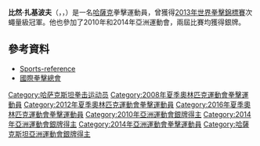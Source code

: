 {{Infobox boxer
|name        = 比然·扎基波夫
|image       = 
|image_size  = 
|fullname    = Birzhan Zhakypovich Zhakypov 
|nickname    = 
|weight      = 次蠅量級
|height      = {{height|m=1.67|precision=0}}
|reach       = 
|nationality = {{KAZ}}
|birth_date  = {{Birth date and age|1984|7|7|df=yes}}
|birth_place = {{flag|Kazakh SSR}}[[南哈薩克斯坦州|南哈薩克斯坦州]]
|style       = 
|total       = 
|wins        = 
|losses      = 
|draws       = 
|no contests = 
|KO          = 
|medaltemplates=
{{MedalSport|男子[[拳擊|拳擊]]}} 
{{MedalCountry |{{KAZ}}}} 
{{MedalCompetition|[[世界拳擊錦標賽|世界拳擊錦標賽]]}}
{{MedalGold|[[2013年世界拳擊錦標賽|2013年 阿拉木圖]]|次蠅量級}} 
{{MedalBronze|[[2005年世界拳擊錦標賽|2005年 綿陽]]|次蠅量級}}
{{MedalCompetition|[[亞洲運動會|亞洲運動會]]}}
{{MedalSilver|[[2010年亞洲運動會|2010年 廣州]]|[[2010年亞洲運動會拳擊比賽|次蠅量級]]}}
{{MedalSilver|[[2014年亞洲運動會|2014年 仁川]]|[[2014年亞洲運動會拳擊比賽|次蠅量級]]}}
}}
'''比然·扎基波夫'''（{{lang-kk|Біржан Жақыпов}}，{{lang-ru|Биржан Жакыпович Жакыпов}}，{{bd|1984年|7月7日|catIdx=Zhakypov, Birzhan}}）是一名[[哈薩克|哈薩克]]拳擊運動員，曾獲得[[2013年世界拳擊錦標賽|2013年世界拳擊錦標賽]]次蠅量級冠軍。他也參加了2010年和2014年亞洲運動會，兩屆比賽均獲得銀牌。

== 參考資料 ==
* [http://www.sports-reference.com/olympics/athletes/zh/birzhan-zhakypov-1.html Sports-reference] {{Wayback|url=http://www.sports-reference.com/olympics/athletes/zh/birzhan-zhakypov-1.html |date=20121024092343 }}
* [http://www.aiba-london2012.com/index.php/boxers/b-men-s-light-fly-49kg/460-birzhan-zhakypov 國際拳擊總會] {{Wayback|url=http://www.aiba-london2012.com/index.php/boxers/b-men-s-light-fly-49kg/460-birzhan-zhakypov |date=20170910173207 }}

{{DEFAULTSORT:Zhakypov, Birzhan}}
[[Category:哈萨克斯坦拳击运动员|Category:哈萨克斯坦拳击运动员]]
[[Category:2008年夏季奧林匹克運動會拳擊運動員|Category:2008年夏季奧林匹克運動會拳擊運動員]]
[[Category:2012年夏季奧林匹克運動會拳擊運動員|Category:2012年夏季奧林匹克運動會拳擊運動員]]
[[Category:2016年夏季奧林匹克運動會拳擊運動員|Category:2016年夏季奧林匹克運動會拳擊運動員]]
[[Category:2010年亞洲運動會銀牌得主|Category:2010年亞洲運動會銀牌得主]]
[[Category:2014年亞洲運動會銀牌得主|Category:2014年亞洲運動會銀牌得主]]
[[Category:2014年亞洲運動會拳擊運動員|Category:2014年亞洲運動會拳擊運動員]]
[[Category:哈薩克斯坦亞洲運動會銀牌得主|Category:哈薩克斯坦亞洲運動會銀牌得主]]